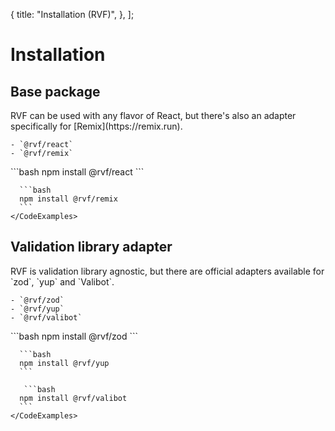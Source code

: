   {
    title: "Installation (RVF)",
  },
];

# Installation

## Base package

<Row>
  <Col>
    RVF can be used with any flavor of React, but there's also an adapter specifically for [Remix](https://remix.run).

    - `@rvf/react`
    - `@rvf/remix`

  </Col>

  <Col>
    <CodeExamples title="Install base package" tabs={["Vanilla React", "Remix"]}>
      ```bash
      npm install @rvf/react
      ```

      ```bash
      npm install @rvf/remix
      ```
    </CodeExamples>

  </Col>

</Row>

## Validation library adapter

<Row>
  <Col>
    RVF is validation library agnostic, but there are official adapters available for `zod`, `yup` and `Valibot`.

    - `@rvf/zod`
    - `@rvf/yup`
    - `@rvf/valibot`

  </Col>

  <Col>
    <CodeExamples title="Install validation adapter" tabs={["Zod", "Yup", "Valibot"]}>
      ```bash
      npm install @rvf/zod
      ```

      ```bash
      npm install @rvf/yup
      ```

       ```bash
      npm install @rvf/valibot
      ```
    </CodeExamples>

  </Col>
</Row>
